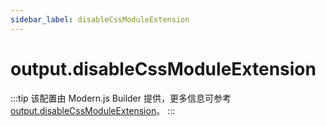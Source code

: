 ```yaml
---
sidebar_label: disableCssModuleExtension
---
```


# output.disableCssModuleExtension

:::tip
该配置由 Modern.js Builder 提供，更多信息可参考 [output.disableCssModuleExtension](https://modernjs.dev/builder/api/config-output.html#outputdisablecssmoduleextension)。
:::


<Main />
